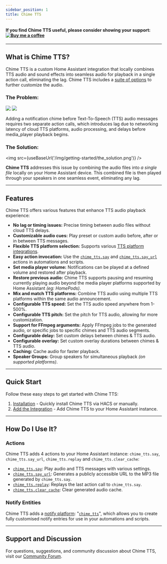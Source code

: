 ```yaml
---
sidebar_position: 1
title: Chime TTS
---
```



#### If you find Chime TTS useful, please consider showing your support: <a href="https://www.buymeacoffee.com/nimroddolev" target="_blank"><img src="https://cdn.buymeacoffee.com/buttons/v2/default-yellow.png" alt="Buy me a coffee" id="buyMeACoffee" /></a>
---

## What is Chime TTS?

Chime TTS is a custom Home Assistant integration that locally combines TTS audio and sound effects into seamless audio for playback in a single action call, eliminating the lag. Chime TTS includes a [suite of options](#features) to further customize the audio.

### The Problem:

<div id='problemDiv'>
    <img src={useBaseUrl('/img/getting-started/the_problem.png')} />
    <img src={useBaseUrl('/img/animations/travolta.gif')} class='travolta' />
</div>

Adding a notification chime before Text-To-Speech (TTS) audio messages requires two separate action calls, which introduces lag due to networking latency of cloud TTS platforms, audio processing, and delays before media_player playback begins.

### The Solution:

<img src={useBaseUrl('/img/getting-started/the_solution.png')} />

**Chime TTS** addresses this issue by combining the audio files into _a single file_ locally on your Home Assistant device. This combined file is then played through your speakers in one seamless event, eliminating any lag.

***

##  Features

Chime TTS offers various features that enhance TTS audio playback experience:

- **No lag or timing issues:** Precise timing between audio files without cloud TTS delays.
- **Customizable audio cues:** Play preset or custom audio before, after or in between TTS messages.
- **Flexible TTS platform selection:** Supports various [TTS platform integrations](https://www.home-assistant.io/integrations/#text-to-speech).
- **Easy action invocation:** Use the [`chime_tts.say`](/chime_tts/docs/documentation/actions/say-action) and [`chime_tts.say_url`](/chime_tts/docs/documentation/actions/say_url-action) actions in automations and scripts.
- **Set media player volume:** Notifications can be played at a defined volume and restored after playback.
- **Restore previous audio:** Chime TTS supports pausing and resuming currently playing audio beyond the media player platforms supported by Home Assistant *(eg: HomePods)*.
- **Mix and match TTS platforms:** Combine TTS audio using multiple TTS platforms within the same audio announcement.
- **Configurable TTS speed:** Set the TTS audio speed anywhere from 1-500%.
- **Configurable TTS pitch:** Set the pitch for TTS audio, allowing for more customization.
- **Support for FFmpeg arguments:** Apply FFmpeg jobs to the generated audio, or specific jobs to specific chimes and TTS audio segments.
- **Configurable delay:** Set custom delays between chimes & TTS audio.
- **Configurable overlay:** Set custom overlay durations between chimes & TTS audio.
- **Caching:** Cache audio for faster playback.
- **Speaker Groups:** Group speakers for simultaneous playback *(on supported platforms)*.

***

## Quick Start

Follow these easy steps to get started with Chime TTS:

1. [Installation](/docs/quick-start/installing-chime-tts) - Quickly install Chime TTS via HACS or manually.
2. [Add the Integration](/docs/quick-start/adding-the-integration) - Add Chime TTS to your Home Assistant instance.

***

## How Do I Use It?

### Actions

Chime TTS adds 4 actions to your Home Assistant instance: `chime_tts.say`, `chime_tts.say_url`, `chime_tts.replay` and `chime_tts.clear_cache`:

- [`chime_tts.say`](/chime_tts/docs/documentation/actions/say-action): Play audio and TTS messages with various settings.
- [`chime_tts.say_url`](/chime_tts/docs/documentation/actions/say_url-action): Generates a publicly accessible URL to the MP3 file generated by `chime_tts.say`.
- [`chime_tts.replay`](/chime_tts/docs/documentation/actions/replay-action): Replays the last action call to `chime_tts.say`.
- [`chime_tts.clear_cache`](/chime_tts/docs/documentation/actions/clear_cache-action): Clear generated audio cache.

### Notify Entities

Chime TTS adds a [notify platform](https://www.home-assistant.io/integrations/notify/): "[`chime_tts`](/chime_tts/docs/documentation/notify)", which allows you to create fully customised notify entries for use in your automations and scripts.
***

## Support and Discussion

For questions, suggestions, and community discussion about Chime TTS, visit our [Community Forum](https://community.home-assistant.io/t/chime-tts-play-audio-before-after-tts-audio-lag-free/578430).

[forum-shield]: https://img.shields.io/badge/community-forum-brightgreen.svg?style=popout
[forum]: https://community.home-assistant.io/t/chime-tts-play-audio-before-after-tts-audio-lag-free/578430
